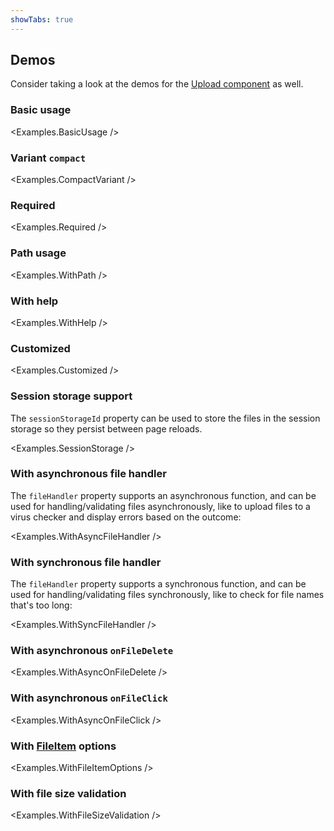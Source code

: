 ```yaml
---
showTabs: true
---
```



## Demos

Consider taking a look at the demos for the [Upload component](/uilib/components/upload/demos/) as well.

### Basic usage

<Examples.BasicUsage />

### Variant `compact`

<Examples.CompactVariant />

### Required

<Examples.Required />

### Path usage

<Examples.WithPath />

### With help

<Examples.WithHelp />

### Customized

<Examples.Customized />

### Session storage support

The `sessionStorageId` property can be used to store the files in the session storage so they persist between page reloads.

<Examples.SessionStorage />

### With asynchronous file handler

The `fileHandler` property supports an asynchronous function, and can be used for handling/validating files asynchronously, like to upload files to a virus checker and display errors based on the outcome:

<Examples.WithAsyncFileHandler />

### With synchronous file handler

The `fileHandler` property supports a synchronous function, and can be used for handling/validating files synchronously, like to check for file names that's too long:

<Examples.WithSyncFileHandler />

### With asynchronous `onFileDelete`

<Examples.WithAsyncOnFileDelete />

### With asynchronous `onFileClick`

<Examples.WithAsyncOnFileClick />

### With [FileItem](/uilib/components/upload/properties/#fileitem) options

<Examples.WithFileItemOptions />

### With file size validation

<Examples.WithFileSizeValidation />

<VisibleWhenVisualTest>
  <Examples.Width />
  <Examples.WithHelpWithoutLabelDescription />
  <Examples.CompactVariantHelpButton />
</VisibleWhenVisualTest>

